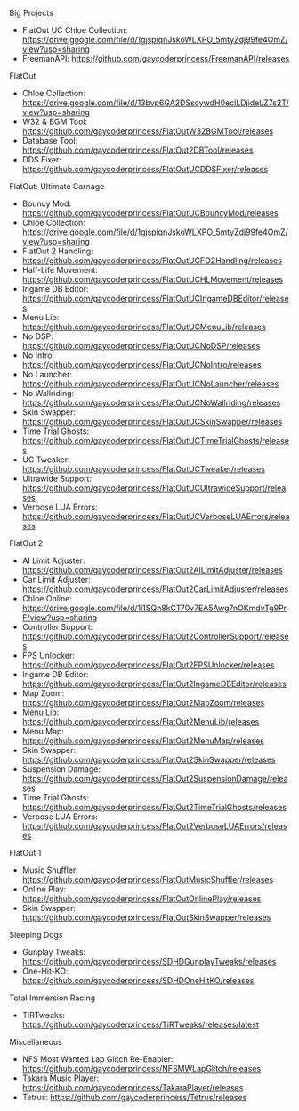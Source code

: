 Big Projects
- FlatOut UC Chloe Collection: https://drive.google.com/file/d/1gjspiqnJskoWLXPO_5mtyZdj99fe4OmZ/view?usp=sharing
- FreemanAPI: https://github.com/gaycoderprincess/FreemanAPI/releases



FlatOut
- Chloe Collection: https://drive.google.com/file/d/13bvp6GA2DSsoywdH0eclLDjideLZ7s2T/view?usp=sharing
- W32 & BGM Tool: https://github.com/gaycoderprincess/FlatOutW32BGMTool/releases
- Database Tool: https://github.com/gaycoderprincess/FlatOut2DBTool/releases
- DDS Fixer: https://github.com/gaycoderprincess/FlatOutUCDDSFixer/releases



FlatOut: Ultimate Carnage
- Bouncy Mod: https://github.com/gaycoderprincess/FlatOutUCBouncyMod/releases
- Chloe Collection: https://drive.google.com/file/d/1gjspiqnJskoWLXPO_5mtyZdj99fe4OmZ/view?usp=sharing
- FlatOut 2 Handling: https://github.com/gaycoderprincess/FlatOutUCFO2Handling/releases
- Half-Life Movement: https://github.com/gaycoderprincess/FlatOutUCHLMovement/releases
- Ingame DB Editor: https://github.com/gaycoderprincess/FlatOutUCIngameDBEditor/releases
- Menu Lib: https://github.com/gaycoderprincess/FlatOutUCMenuLib/releases
- No DSP: https://github.com/gaycoderprincess/FlatOutUCNoDSP/releases
- No Intro: https://github.com/gaycoderprincess/FlatOutUCNoIntro/releases
- No Launcher: https://github.com/gaycoderprincess/FlatOutUCNoLauncher/releases
- No Wallriding: https://github.com/gaycoderprincess/FlatOutUCNoWallriding/releases
- Skin Swapper: https://github.com/gaycoderprincess/FlatOutUCSkinSwapper/releases
- Time Trial Ghosts: https://github.com/gaycoderprincess/FlatOutUCTimeTrialGhosts/releases
- UC Tweaker: https://github.com/gaycoderprincess/FlatOutUCTweaker/releases
- Ultrawide Support: https://github.com/gaycoderprincess/FlatOutUCUltrawideSupport/releases
- Verbose LUA Errors: https://github.com/gaycoderprincess/FlatOutUCVerboseLUAErrors/releases



FlatOut 2
- AI Limit Adjuster: https://github.com/gaycoderprincess/FlatOut2AILimitAdjuster/releases
- Car Limit Adjuster: https://github.com/gaycoderprincess/FlatOut2CarLimitAdjuster/releases
- Chloe Online: https://drive.google.com/file/d/1i1SQn8kCT70v7EA5Awg7nOKmdvTg9PrF/view?usp=sharing
- Controller Support: https://github.com/gaycoderprincess/FlatOut2ControllerSupport/releases
- FPS Unlocker: https://github.com/gaycoderprincess/FlatOut2FPSUnlocker/releases
- Ingame DB Editor: https://github.com/gaycoderprincess/FlatOut2IngameDBEditor/releases
- Map Zoom: https://github.com/gaycoderprincess/FlatOut2MapZoom/releases
- Menu Lib: https://github.com/gaycoderprincess/FlatOut2MenuLib/releases
- Menu Map: https://github.com/gaycoderprincess/FlatOut2MenuMap/releases
- Skin Swapper: https://github.com/gaycoderprincess/FlatOut2SkinSwapper/releases
- Suspension Damage: https://github.com/gaycoderprincess/FlatOut2SuspensionDamage/releases
- Time Trial Ghosts: https://github.com/gaycoderprincess/FlatOut2TimeTrialGhosts/releases
- Verbose LUA Errors: https://github.com/gaycoderprincess/FlatOut2VerboseLUAErrors/releases

FlatOut 1
- Music Shuffler: https://github.com/gaycoderprincess/FlatOutMusicShuffler/releases
- Online Play: https://github.com/gaycoderprincess/FlatOutOnlinePlay/releases
- Skin Swapper: https://github.com/gaycoderprincess/FlatOutSkinSwapper/releases



Sleeping Dogs
- Gunplay Tweaks: https://github.com/gaycoderprincess/SDHDGunplayTweaks/releases
- One-Hit-KO: https://github.com/gaycoderprincess/SDHDOneHitKO/releases



Total Immersion Racing
- TiRTweaks: https://github.com/gaycoderprincess/TiRTweaks/releases/latest



Miscellaneous
- NFS Most Wanted Lap Glitch Re-Enabler: https://github.com/gaycoderprincess/NFSMWLapGlitch/releases
- Takara Music Player: https://github.com/gaycoderprincess/TakaraPlayer/releases
- Tetrus: https://github.com/gaycoderprincess/Tetrus/releases